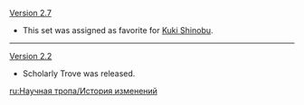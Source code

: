 {{Change History/Header}}
[[Version 2.7]]
* This set was assigned as favorite for [[Kuki Shinobu]].
----
[[Version 2.2]]
* Scholarly Trove was released.
<noinclude>


[[ru:Научная тропа/История изменений]]
</noinclude>